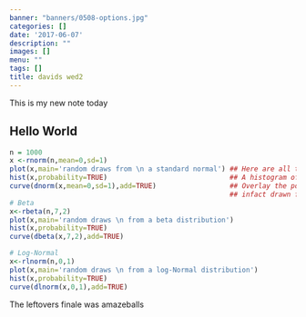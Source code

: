 ```yaml
---
banner: "banners/0508-options.jpg"
categories: []
date: '2017-06-07'
description: ""
images: []
menu: ""
tags: []
title: davids wed2
---
```


This is my new note today

<!--more-->

## Hello World

```r
n = 1000
x <-rnorm(n,mean=0,sd=1)
plot(x,main='random draws from \n a standard normal') ## Here are all the randomly sampled points 
hist(x,probability=TRUE)                              ## A histogram of the samples
curve(dnorm(x,mean=0,sd=1),add=TRUE)                  ## Overlay the pdf to convince ourselves that the points were 
                                                      ## infact drawn from that distribution.
# Beta
x<-rbeta(n,7,2)
plot(x,main='random draws \n from a beta distribution')
hist(x,probability=TRUE)
curve(dbeta(x,7,2),add=TRUE)

# Log-Normal
x<-rlnorm(n,0,1)
plot(x,main='random draws \n from a log-Normal distribution')
hist(x,probability=TRUE)
curve(dlnorm(x,0,1),add=TRUE)

```


The leftovers finale was amazeballs
